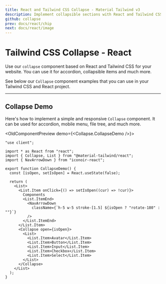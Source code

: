 ```yaml
---
title: React and Tailwind CSS Collapse - Material Tailwind v3
description: Implement collapsible sections with React and Tailwind CSS using Material Tailwind v3. Organize content dynamically with responsive collapse components.
github: collapse
prev: docs/react/chip
next: docs/react/image
---
```


# Tailwind CSS Collapse - React

Use our `collapse` component based on React and Tailwind CSS for your website. You can use it for accordion, collapsible items and much more.

See below our `Collapse` component examples that you can use in your Tailwind CSS and React project.

---

## Collapse Demo

Here's how to implement a simple and responsive `Collapse` component. It can be used for accordion, mobile menu, file tree, and much more.

<OldComponentPreview demo={<Collapse.CollapseDemo />}>
```tsx
"use client";

import * as React from "react";
import { Collapse, List } from "@material-tailwind/react";
import { NavArrowDown } from "iconoir-react";

export function CollapseDemo() {
  const [isOpen, setIsOpen] = React.useState(false);

  return (
    <List>
      <List.Item onClick={() => setIsOpen((cur) => !cur)}>
        Components
        <List.ItemEnd>
          <NavArrowDown
            className={`h-5 w-5 stroke-[1.5] ${isOpen ? "rotate-180" : ""}`}
          />
        </List.ItemEnd>
      </List.Item>
      <Collapse open={isOpen}>
        <List>
          <List.Item>Avatar</List.Item>
          <List.Item>Button</List.Item>
          <List.Item>Input</List.Item>
          <List.Item>Checkbox</List.Item>
          <List.Item>Select</List.Item>
        </List>
      </Collapse>
    </List>
  );
}
```
</OldComponentPreview>